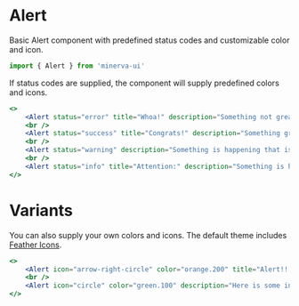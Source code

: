 
<Meta title="Elements|Alert" component={Alert} />

# Alert

Basic Alert component with predefined status codes and customizable color and icon.

```js
import { Alert } from 'minerva-ui'
```

If status codes are supplied, the component will supply predefined colors and icons.

```jsx
<>
    <Alert status="error" title="Whoa!" description="Something not great is happening." />
    <br />
    <Alert status="success" title="Congrats!" description="Something great is happening!" />
    <br />
    <Alert status="warning" description="Something is happening that isn't bad yet, but might be soon." />
    <br />
    <Alert status="info" title="Attention:" description="Something is happening and you should know about it." />
</>
```

<Props of={Alert} />

# Variants

You can also supply your own colors and icons. The default theme includes [Feather Icons](https://feathericons.com/).

```jsx
<>
    <Alert icon="arrow-right-circle" color="orange.200" title="Alert!!!" />
    <br />
    <Alert icon="circle" color="green.100" description="Here is some information." />
</>
```

<Props of={Alert} />
